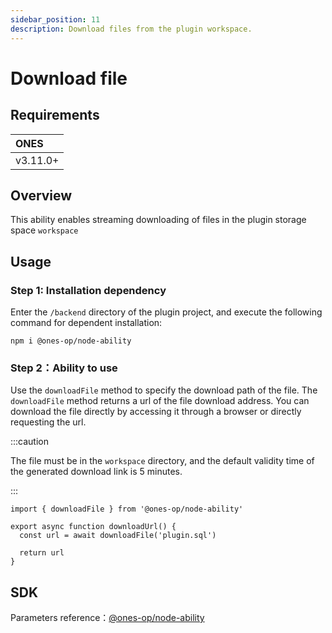 ```yaml
---
sidebar_position: 11
description: Download files from the plugin workspace.
---
```


# Download file

## Requirements

| **ONES** |
| :------- |
| v3.11.0+ |

## Overview

This ability enables streaming downloading of files in the plugin storage space `workspace`

## Usage

### Step 1: Installation dependency

Enter the `/backend` directory of the plugin project, and execute the following command for dependent installation:

```shell
npm i @ones-op/node-ability
```

### Step 2：Ability to use

Use the `downloadFile` method to specify the download path of the file. The `downloadFile` method returns a url of the file download address. You can download the file directly by accessing it through a browser or directly requesting the url.

:::caution

The file must be in the `workspace` directory, and the default validity time of the generated download link is 5 minutes.

:::

```tsx
import { downloadFile } from '@ones-op/node-ability'

export async function downloadUrl() {
  const url = await downloadFile('plugin.sql')

  return url
}
```

## SDK

Parameters reference：[@ones-op/node-ability](../../reference/packages/node-ability/node-ability.md)
